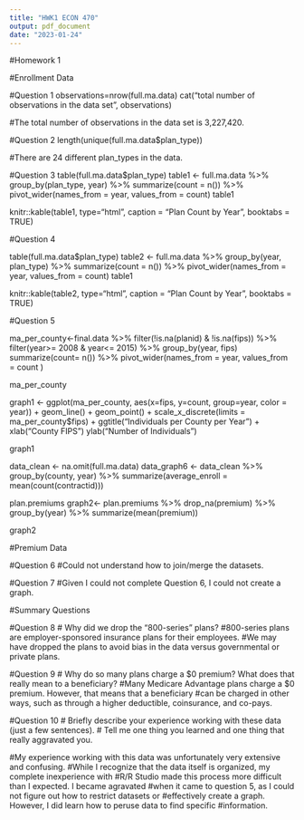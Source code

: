 ```yaml
---
title: "HWK1 ECON 470"
output: pdf_document
date: "2023-01-24"
---
```

#Homework 1

#Enrollment Data

#Question 1
observations=nrow(full.ma.data)
cat("total number of observations in the data set", observations)

#The total number of observations in the data set is 3,227,420. 

#Question 2
length(unique(full.ma.data$plan_type))

#There are 24 different plan_types in the data. 

#Question 3
table(full.ma.data$plan_type)
table1 <- full.ma.data %>%
  group_by(plan_type, year) %>%
  summarize(count = n()) %>%
  pivot_wider(names_from = year, values_from = count)
table1

knitr::kable(table1,
             type="html", caption = "Plan Count by Year", booktabs = TRUE)

#Question 4

table(full.ma.data$plan_type)
table2 <- full.ma.data %>%
  group_by(year, plan_type) %>%
  summarize(count = n()) %>%
  pivot_wider(names_from = year, values_from = count)
table1

knitr::kable(table2,
             type="html", caption = "Plan Count by Year", booktabs = TRUE)

#Question 5

ma_per_county<-final.data %>%
  filter(!is.na(planid) & !is.na(fips)) %>%
  filter(year>= 2008 &  year<= 2015) %>%
  group_by(year, fips)
  summarize(count= n())  %>%
  pivot_wider(names_from = year, values_from = count )
  
ma_per_county
  
graph1 <- ggplot(ma_per_county, aes(x=fips, y=count, group=year, color = year)) +
  geom_line() +
  geom_point() +
  scale_x_discrete(limits = ma_per_county$fips) +
  ggtitle("Individuals per County per Year ") +
  xlab("County FIPS")
  ylab("Number of Individuals")

graph1

data_clean <- na.omit(full.ma.data)
data_graph6 <- data_clean %>%
  group_by(county, year) %>%
  summarize(average_enroll = mean(count(contractid)))

plan.premiums
graph2<- plan.premiums %>%
  drop_na(premium) %>%
  group_by(year) %>%
  summarize(mean(premium))

graph2

#Premium Data

#Question 6
#Could not understand how to join/merge the datasets. 

#Question 7
#Given I could not complete Question 6, I could not create a graph. 

#Summary Questions

#Question 8
# Why did we drop the “800-series” plans?
#800-series plans are employer-sponsored insurance plans for their employees.
#We may have dropped the plans to avoid bias in the data versus governmental or private plans.  

#Question 9
# Why do so many plans charge a $0 premium? What does that really mean to a beneficiary?
#Many Medicare Advantage plans charge a $0 premium. However, that means that a beneficiary 
#can be charged in other ways, such as through a higher deductible, coinsurance, and co-pays. 

#Question 10
# Briefly describe your experience working with these data (just a few sentences). 
# Tell me one thing you learned and one thing that really aggravated you.

#My experience working with this data was unfortunately very extensive and confusing. 
#While I recognize that the data itself is organized, my complete inexperience with 
#R/R Studio made this process more difficult than I expected. I became agravated
#when it came to question 5, as I could not figure out how to restrict datasets or 
#effectively create a graph. However, I did learn how to peruse data to find specific 
#information. 
